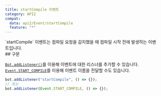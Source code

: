 ```yaml
---
title: startCompile 이벤트
category: API2
compat:
  data: api2/Event/startCompile
  feature: "*"
---
```


<Section>
  `startCompile` 이벤트는 컴파일 요청을 감지했을 때 컴파일 시작 전에 발생하는 이벤트입니다.
</Section>
<Section>
  ## 구문

  [`Bot.addListener()`](/api2/Object/Bot/addListener)를 이용해 이벤트에 대한 리스너를 추가할 수 있습니다.
  [`Event.START_COMPILE`](/api2/Object/Event/START_COMPILE)를 이용해 이벤트 이름을 전달할 수도 있습니다.
  ~~~js
  bot.addListener("startCompile", () => {});
  // 또는
  bot.addListener(Event.START_COMPILE, () => {});
  ~~~
</Section>